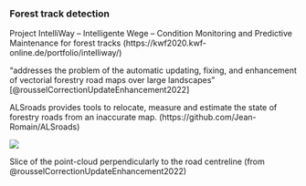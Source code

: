 
### Forest track detection

Project IntelliWay – Intelligente Wege – Condition Monitoring and Predictive Maintenance for forest tracks (https://kwf2020.kwf-online.de/portfolio/intelliway/)

"addresses the problem of the automatic updating, fixing, and enhancement of vectorial forestry road maps over large landscapes" [@rousselCorrectionUpdateEnhancement2022]

ALSroads provides tools to relocate, measure and estimate the state of forestry roads from an inaccurate map. (https://github.com/Jean-Romain/ALSroads)

::: {#fig-track-detection}
![](https://ars.els-cdn.com/content/image/1-s2.0-S1569843222002084-gr6_lrg.jpg)

Slice of the point-cloud perpendicularly to the road centreline (from @rousselCorrectionUpdateEnhancement2022)
:::
